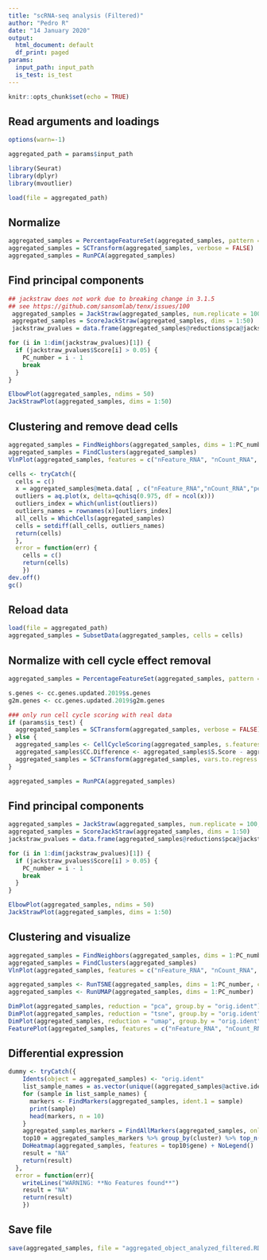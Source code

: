 ```yaml
---
title: "scRNA-seq analysis (Filtered)"
author: "Pedro R"
date: "14 January 2020"
output:
  html_document: default
  df_print: paged
params:
  input_path: input_path
  is_test: is_test
---
```


```r
knitr::opts_chunk$set(echo = TRUE)
```

## Read arguments and loadings

```r
options(warn=-1)

aggregated_path = params$input_path

library(Seurat)
library(dplyr)
library(mvoutlier)

load(file = aggregated_path)
```

## Normalize

```r
aggregated_samples = PercentageFeatureSet(aggregated_samples, pattern = "^MT-", col.name = "percent.mt")
aggregated_samples = SCTransform(aggregated_samples, verbose = FALSE)
aggregated_samples = RunPCA(aggregated_samples)
```

## Find principal components

```r
## jackstraw does not work due to breaking change in 3.1.5
## see https://github.com/sansomlab/tenx/issues/100
 aggregated_samples = JackStraw(aggregated_samples, num.replicate = 100, dims = 50, verbose = FALSE)
 aggregated_samples = ScoreJackStraw(aggregated_samples, dims = 1:50)
 jackstraw_pvalues = data.frame(aggregated_samples@reductions$pca@jackstraw$overall.p.values)

for (i in 1:dim(jackstraw_pvalues)[1]) {
  if (jackstraw_pvalues$Score[i] > 0.05) {
    PC_number = i - 1
    break
  }
}

ElbowPlot(aggregated_samples, ndims = 50)
JackStrawPlot(aggregated_samples, dims = 1:50)
```

## Clustering and remove dead cells

```r
aggregated_samples = FindNeighbors(aggregated_samples, dims = 1:PC_number)
aggregated_samples = FindClusters(aggregated_samples)
VlnPlot(aggregated_samples, features = c("nFeature_RNA", "nCount_RNA", "percent.mt"), group.by = 'orig.ident', ncol = 3, pt.size = 0)

cells <- tryCatch({
  cells = c()
  x = aggregated_samples@meta.data[ , c("nFeature_RNA","nCount_RNA","percent.mt")]
  outliers = aq.plot(x, delta=qchisq(0.975, df = ncol(x)))
  outliers_index = which(unlist(outliers))
  outliers_names = rownames(x)[outliers_index]
  all_cells = WhichCells(aggregated_samples)
  cells = setdiff(all_cells, outliers_names)
  return(cells)
  },
  error = function(err) {
    cells = c()
    return(cells)
    })
dev.off()
gc()

```

## Reload data

```r
load(file = aggregated_path)
aggregated_samples = SubsetData(aggregated_samples, cells = cells)
```

## Normalize with cell cycle effect removal

```r
aggregated_samples = PercentageFeatureSet(aggregated_samples, pattern = "^MT-", col.name = "percent.mt")

s.genes <- cc.genes.updated.2019$s.genes
g2m.genes <- cc.genes.updated.2019$g2m.genes

### only run cell cycle scoring with real data
if (params$is_test) {
  aggregated_samples = SCTransform(aggregated_samples, verbose = FALSE)
} else {
  aggregated_samples <- CellCycleScoring(aggregated_samples, s.features = s.genes, g2m.features = g2m.genes, set.ident = TRUE)
  aggregated_samples$CC.Difference <- aggregated_samples$S.Score - aggregated_samples$G2M.Score
  aggregated_samples = SCTransform(aggregated_samples, vars.to.regress = "CC.Difference", verbose = FALSE)
}

aggregated_samples = RunPCA(aggregated_samples)
```

## Find principal components

```r
aggregated_samples = JackStraw(aggregated_samples, num.replicate = 100, dims = 50, verbose = FALSE)
aggregated_samples = ScoreJackStraw(aggregated_samples, dims = 1:50)
jackstraw_pvalues = data.frame(aggregated_samples@reductions$pca@jackstraw$overall.p.values)

for (i in 1:dim(jackstraw_pvalues)[1]) {
  if (jackstraw_pvalues$Score[i] > 0.05) {
    PC_number = i - 1
    break
  }
}

ElbowPlot(aggregated_samples, ndims = 50)
JackStrawPlot(aggregated_samples, dims = 1:50)
```

## Clustering and visualize

```r
aggregated_samples = FindNeighbors(aggregated_samples, dims = 1:PC_number)
aggregated_samples = FindClusters(aggregated_samples)
VlnPlot(aggregated_samples, features = c("nFeature_RNA", "nCount_RNA", "percent.mt"), group.by = 'orig.ident', ncol = 3, pt.size = 0)

aggregated_samples <- RunTSNE(aggregated_samples, dims = 1:PC_number, check_duplicates = FALSE)
aggregated_samples <- RunUMAP(aggregated_samples, dims = 1:PC_number)

DimPlot(aggregated_samples, reduction = "pca", group.by = "orig.ident")
DimPlot(aggregated_samples, reduction = "tsne", group.by = "orig.ident")
DimPlot(aggregated_samples, reduction = "umap", group.by = "orig.ident")
FeaturePlot(aggregated_samples, features = c("nFeature_RNA", "nCount_RNA", "percent.mt"))
```

## Differential expression

```r
dummy <- tryCatch({
    Idents(object = aggregated_samples) <- "orig.ident"
    list_sample_names = as.vector(unique((aggregated_samples@active.ident)))
    for (sample in list_sample_names) {
      markers <- FindMarkers(aggregated_samples, ident.1 = sample)
      print(sample)
      head(markers, n = 10)
    }
    aggregated_samples_markers = FindAllMarkers(aggregated_samples, only.pos = TRUE, min.pct = 0.25, logfc.threshold = 0.25)
    top10 = aggregated_samples_markers %>% group_by(cluster) %>% top_n(n = 10, wt = avg_logFC)
    DoHeatmap(aggregated_samples, features = top10$gene) + NoLegend()
    result = "NA"
    return(result)
  },
  error = function(err){
    writeLines("WARNING: **No Features found**")
    result = "NA"
    return(result)
    })
```

## Save file

```r
save(aggregated_samples, file = "aggregated_object_analyzed_filtered.RData")
```

